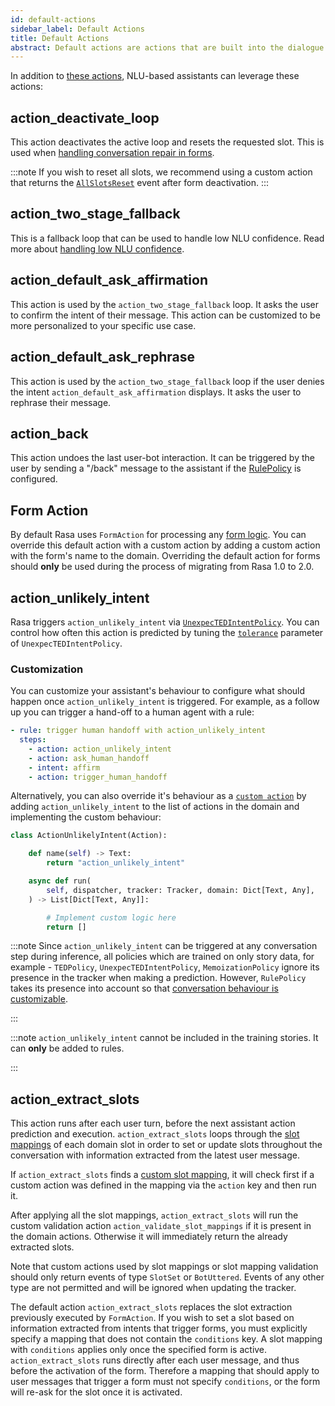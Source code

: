 ```yaml
---
id: default-actions
sidebar_label: Default Actions
title: Default Actions
abstract: Default actions are actions that are built into the dialogue manager by default. Most of these are automatically predicted based on certain conversation situations. You may want to customize these to personalize your assistant.
---
```


In addition to [these actions](../concepts/default-actions.mdx), NLU-based assistants can leverage these actions:

## action_deactivate_loop

This action deactivates the active loop and resets the requested slot. This is used when
[handling conversation repair in forms](../nlu-based-assistants/forms.mdx#writing-stories--rules-for-conversation-repair-cases).

:::note
If you wish to reset all slots, we recommend using a custom action
that returns the [`AllSlotsReset`](https://rasa.com/docs/rasa/reference/rasa/shared/core/events#allslotsreset-objects) event after form deactivation.
:::

## action_two_stage_fallback

This is a fallback loop that can be used to handle low NLU confidence. Read more about
[handling low NLU confidence](../nlu-based-assistants/fallback-handoff.mdx#nlu-fallback).

## action_default_ask_affirmation

This action is used by the `action_two_stage_fallback` loop. It asks the user to confirm
the intent of their message. This action can be customized to be more personalized
to your specific use case.

## action_default_ask_rephrase

This action is used by the `action_two_stage_fallback` loop if the user denies the
intent `action_default_ask_affirmation` displays. It asks the user to rephrase
their message.

## action_back

This action undoes the last user-bot interaction. It can be triggered by the user
by sending a "/back" message to the assistant if the [RulePolicy](./policies.mdx#rule-policy) is configured.

## Form Action

By default Rasa uses `FormAction` for processing any
[form logic](../nlu-based-assistants/forms.mdx). You can override this default action with a custom action by
adding a custom action with the form's name to the domain.
Overriding the default action for forms should **only** be used during the process of
migrating from Rasa 1.0 to 2.0.

## action_unlikely_intent

Rasa triggers `action_unlikely_intent` via [`UnexpecTEDIntentPolicy`](../nlu-based-assistants/policies.mdx#unexpected-intent-policy).
You can control how often this action is predicted by tuning the [`tolerance`](../nlu-based-assistants/policies.mdx#unexpected-intent-policy)
parameter of `UnexpecTEDIntentPolicy`.

### Customization

You can customize your assistant's behaviour to configure what should happen once `action_unlikely_intent`
is triggered. For example, as a follow up you can trigger a hand-off to a human agent with a rule:

```yaml
- rule: trigger human handoff with action_unlikely_intent
  steps:
    - action: action_unlikely_intent
    - action: ask_human_handoff
    - intent: affirm
    - action: trigger_human_handoff
```

Alternatively, you can also override it's behaviour as a [`custom action`](../concepts/custom-actions.mdx) by
adding `action_unlikely_intent` to the list of actions in the domain and implementing the custom behaviour:

```python
class ActionUnlikelyIntent(Action):

    def name(self) -> Text:
        return "action_unlikely_intent"

    async def run(
        self, dispatcher, tracker: Tracker, domain: Dict[Text, Any],
    ) -> List[Dict[Text, Any]]:

        # Implement custom logic here
        return []
```

:::note
Since `action_unlikely_intent` can be triggered at any conversation step during inference,
all policies which are trained on only story data, for example - `TEDPolicy`, `UnexpecTEDIntentPolicy`,
`MemoizationPolicy` ignore its presence in the tracker when making a prediction. However, `RulePolicy`
takes its presence into account so that [conversation behaviour is customizable](../concepts/default-actions.mdx#customization).

:::

:::note
`action_unlikely_intent` cannot be included in the training stories. It can **only** be added to rules.

:::

## action_extract_slots

This action runs after each user turn, before the next assistant action prediction and execution.
`action_extract_slots` loops through the [slot mappings](./domain.mdx#slot-mappings) of each domain slot in order to set or update
slots throughout the conversation with information extracted from the latest user message.

If `action_extract_slots` finds a [custom slot mapping](./domain.mdx#custom-slot-mappings), it will check first if a custom action was defined in the
mapping via the `action` key and then run it.

After applying all the slot mappings, `action_extract_slots` will run the custom validation action
`action_validate_slot_mappings` if it is present in the domain actions. Otherwise it will immediately return the already
extracted slots.

Note that custom actions used by slot mappings or slot mapping validation should only return events of type `SlotSet` or
`BotUttered`. Events of any other type are not permitted and will be ignored when updating the tracker.

The default action `action_extract_slots` replaces the slot extraction previously executed by `FormAction`.
If you wish to set a slot based on information extracted from intents that trigger forms, you must explicitly specify a
mapping that does not contain the `conditions` key. A slot mapping with `conditions` applies only once the specified form is active.
`action_extract_slots` runs directly after each user message, and thus before the activation of the form.
Therefore a mapping that should apply to user messages that trigger a form must not specify `conditions`, or the form
will re-ask for the slot once it is activated.
